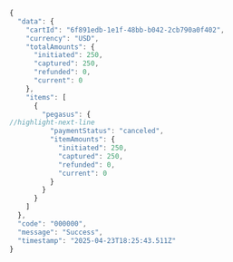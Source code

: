 ```js
{
  "data": {
    "cartId": "6f891edb-1e1f-48bb-b042-2cb790a0f402",
    "currency": "USD",
    "totalAmounts": {
      "initiated": 250,
      "captured": 250,
      "refunded": 0,
      "current": 0
    },
    "items": [
      {
        "pegasus": {
//highlight-next-line
          "paymentStatus": "canceled",
          "itemAmounts": {
            "initiated": 250,
            "captured": 250,
            "refunded": 0,
            "current": 0
          }
        }
      }
    ]
  },
  "code": "000000",
  "message": "Success",
  "timestamp": "2025-04-23T18:25:43.511Z"
}
```